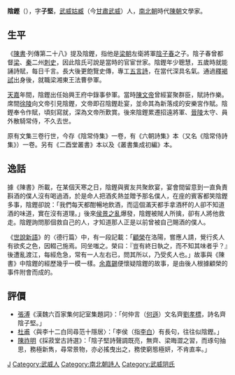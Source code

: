 '''陰鏗'''（{{bd|511年||563年|catIdx=Y陰}}），字'''子堅'''，[[武威|武威]][[姑臧|姑臧]]（今[[甘肅|甘肅]][[武威|武威]]）人，[[南北朝|南北朝]]時代[[陳朝|陳朝]]文學家。

==生平==
《[[陳書|陳書]]‧列傳第二十八》提及陰鏗，指他是[[梁朝|梁朝]]左衛將軍[[陰子春|陰子春]]之子。陰子春曾都督[[梁州|梁]]、[[秦州|秦]]二州[[刺史|刺史]]，因此陰氏可說是當時的官宦世家。陰鏗年少聰慧，五歲時就能誦詩賦，每日千言。長大後更飽覽史傳，專工[[五言詩|五言詩]]，在當代深具名氣。通過[[釋褐試|釋褐試]]出身後，就職梁湘東王法曹參軍。

[[天嘉|天嘉]]年間，陰鏗出任始興王府中錄事參軍。當時[[陳文帝|陳文帝]]曾經宴聚群臣，賦詩作樂。席間[[徐陵|徐陵]]向文帝引見陰鏗，文帝即召陰鏗赴宴，並命其為新落成的安樂宮作賦。陰鏗奉令作賦，頃刻寫就，深為文帝所歎賞。後來陰鏗累遷招遠將軍、[[晉陵|晉陵]]太守、員外散騎常侍，不久去世。

原有文集三卷行世，今存《陰常侍集》一卷，有《六朝詩集》本（又名《陰常侍詩集》）一卷。另有《二酉堂叢書》本以及《叢書集成初編》本。

==逸話==
據《陳書》所載，在某個天寒之日，陰鏗與賓友共聚飲宴，宴會間留意到一直負責斟酒的僕人沒有喝過酒，於是命人把酒炙熱並贈予那名僕人，在座的賓客都笑陰鏗多事，陰鏗卻說：「我們每天都酣暢地飲酒，而這個滿天都手拿酒杯的人卻不知道酒的味道，實在沒有道理。」後來[[侯景之亂|侯景之亂]]爆發，陰鏗被賊人所擒，卻有人將他救走。陰鏗詢問那個救自己的人，才知道那人正是以前曾被自己賜酒的僕人。

《[[世說新語|世說新語]]》的〈德行篇〉中，有一段記載：「[[顧榮|顧榮]]在洛陽，嘗應人請，覺行炙人有欲炙之色，因輟己施焉。同坐嗤之。榮曰：『豈有終日執之，而不知其味者乎？』後遭亂渡江，每經危急，常有一人左右已，問其所以，乃受炙人也。」故事與《陳書》中陰鏗的經歷幾乎一模一樣。[[余嘉錫|余嘉錫]]便懷疑陰鏗的故事，是由後人根據顧榮的事件附會而成的。

==評價==
*[[張溥|張溥]]《漢魏六百家集何記室集題詞》：「何仲言（[[何遜|何遜]]）文名齊[[劉孝標|劉孝標]]，詩名齊陰子堅。」
*[[杜甫|杜甫]]〈與李十二白同尋范十隱居〉：「李侯（指[[李白|李白]]）有長句，往往似陰鏗。」
*[[陳祚明|陳祚明]]《採菽堂古詩選》：「陰子堅詩聲調既亮，無齊、梁晦澀之習，而琢句抽思，務極新雋，尋常景物，亦必搖曳出之，務使窮態極妍，不肯直率。」

{{Authority control}}

{{DEFAULTSORT:}}
[[Category:陰姓|J]]
[[Category:武威人|Category:武威人]]
[[Category:南北朝詩人|Category:南北朝詩人]]
[[Category:武威阴氏|Category:武威阴氏]]